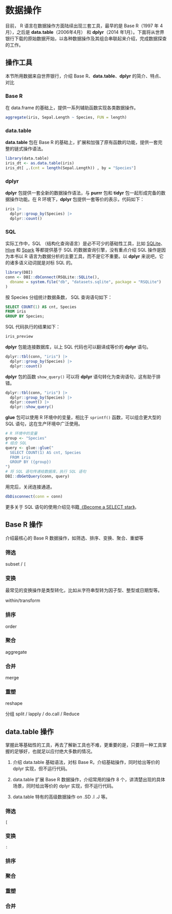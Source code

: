 # 数据操作 {#sec-data-manipulation}

目前， R 语言在数据操作方面陆续出现三套工具，最早的是 Base R（1997 年 4月），之后是 **data.table**（2006年4月） 和 **dplyr**（2014 年1月）。下面将从世界银行下载的原始数据开始，以各种数据操作及其组合串联起来介绍，完成数据探查的工作。

## 操作工具 {#sec-tools}

本节所用数据来自世界银行，介绍 Base R、**data.table**、**dplyr** 的简介、特点、对比

### Base R {#sec-base-r}

在 data.frame 的基础上，提供一系列辅助函数实现各类数据操作。

```r
aggregate(iris, Sepal.Length ~ Species, FUN = length)
```

### data.table {#sec-datatable}

**data.table** 包在 Base R 的基础上，扩展和加强了原有函数的功能，提供一套完整的链式操作语法。

```r
library(data.table)
iris_dt <- as.data.table(iris)
iris_dt[ ,.(cnt = length(Sepal.Length)) , by = "Species"]
```

### dplyr {#sec-dplyr}

**dplyr** 包提供一套全新的数据操作语法，与 **purrr** 包和 **tidyr** 包一起形成完备的数据操作功能。在 R 环境下，**dplyr** 包提供一套等价的表示，代码如下：

```r
iris |> 
  dplyr::group_by(Species) |> 
  dplyr::count()
```

### SQL {#sec-sql}

实际工作中，SQL （结构化查询语言）是必不可少的基础性工具，比如 [SQLite](https://sqlite.org/)、 [Hive](https://hive.apache.org/) 和 [Spark](https://spark.apache.org/sql/) 等都提供基于 SQL 的数据查询引擎，没有重点介绍 SQL 操作是因为本书以 R 语言为数据分析的主要工具，而不是它不重要。以 **dplyr** 来说吧，它的诸多语义动词就是对标 SQL 的。

```r
library(DBI)
conn <- DBI::dbConnect(RSQLite::SQLite(),
  dbname = system.file("db", "datasets.sqlite", package = "RSQLite")
)
```

按 Species 分组统计数据条数， SQL 查询语句如下：

```sql
SELECT COUNT(1) AS cnt, Species
FROM iris
GROUP BY Species;
```

SQL 代码执行的结果如下：

```r
iris_preview
```

**dplyr** 包能连接数据库，以上 SQL 代码也可以翻译成等价的 **dplyr** 语句。

```r
dplyr::tbl(conn, "iris") |> 
  dplyr::group_by(Species) |> 
  dplyr::count()
```

**dplyr** 包的函数 `show_query()` 可以将 **dplyr** 语句转化为查询语句，这有助于排错。

```r
dplyr::tbl(conn, "iris") |> 
  dplyr::group_by(Species) |> 
  dplyr::count() |> 
  dplyr::show_query()
```

**glue** 包可以使用 R 环境中的变量，相比于 `sprintf()` 函数，可以组合更大型的 SQL 语句，这在生产环境中广泛使用。

```r
# R 环境中的变量
group <- "Species"
# 组合 SQL
query <- glue::glue("
  SELECT COUNT(1) AS cnt, Species
  FROM iris
  GROUP BY ({group})
")
# 将 SQL 语句传递给数据库，执行 SQL 语句
DBI::dbGetQuery(conn, query)
```

用完后，关闭连接通道。

```r
dbDisconnect(conn = conn)
```

更多关于 SQL 语句的使用介绍见书籍[《Become a SELECT star》](https://wizardzines.com/zines/sql/)。

## Base R 操作 {#sec-basic-operator}

介绍最核心的 Base R 数据操作，如筛选、排序、变换、聚合、重塑等

### 筛选 {#sec-select}

subset / `[`

### 变换 {#sec-transform}

最常见的变换操作是类型转化，比如从字符串型转为因子型、整型或日期型等。

within/transform

### 排序 {#sec-order}

order

### 聚合 {#sec-aggregation}

aggregate

### 合并 {#sec-merge}

merge

### 重塑 {#sec-reshape}

reshape

分组 split / lapply / do.call / Reduce

## data.table 操作 {#sec-data-table}

掌握此等基础性的工具，再去了解新工具也不难，更重要的是，只要将一种工具掌握的足够好，也就足以应付绝大多数的情况。

1.  介绍 data.table 基础语法，对标 Base R，介绍基础操作，同时给出等价的 dplyr 实现，但不运行代码。

2.  data.table 扩展 Base R 数据操作，介绍常用的操作 8 个，讲清楚出现的具体场景，同时给出等价的 dplyr 实现，但不运行代码。

3.  data.table 特有的高级数据操作 on .SD .I .J 等。

### 筛选 {#sec-dt-select}

`[`

### 变换 {#sec-dt-transform}

`:`

### 排序 {#sec-dt-order}

### 聚合 {#sec-dt-aggregate}

### 重塑 {#sec-dt-reshape}

### 合并 {#sec-dt-merge}
